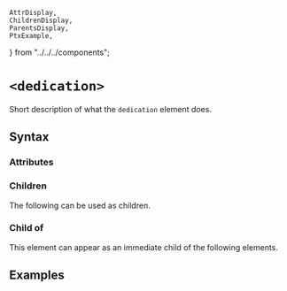     AttrDisplay,
    ChildrenDisplay,
    ParentsDisplay,
    PtxExample,
} from "../../../components";

# `<dedication>`

Short description of what the `dedication` element does.

## Syntax

### Attributes

<AttrDisplay name="dedication" />

### Children

The following can be used as children.

<ChildrenDisplay name="dedication" />

### Child of

This element can appear as an immediate child of the following elements.

<ParentsDisplay name="dedication" />

## Examples

    